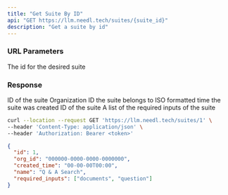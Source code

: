 ```yaml
---
title: "Get Suite By ID"
api: "GET https://llm.needl.tech/suites/{suite_id}"
description: "Get a suite by id"
---
```


### URL Parameters

<ParamField body="suite_id" type="number">
  The id for the desired suite
</ParamField>

### Response

<ResponseField name="id" type="number">
  ID of the suite
</ResponseField>

<ResponseField name="org_id" type="string">
  Organization ID the suite belongs to
</ResponseField>

<ResponseField name="created_time" type="string">
  ISO formatted time the suite was created
</ResponseField>

<ResponseField name="name" type="Display name of the suite">
  ID of the suite
</ResponseField>

<ResponseField name="required_inputs" type="string[]">
  A list of the required inputs of the suite
</ResponseField>

<RequestExample>

```bash Example Request
curl --location --request GET 'https://llm.needl.tech/suites/1' \
--header 'Content-Type: application/json' \
--header 'Authorization: Bearer <token>'
```

</RequestExample>

<ResponseExample>

```json Response
{
  "id": 1,
  "org_id": "000000-0000-0000-0000000",
  "created_time": "00-00-00T00:00",
  "name": "Q & A Search",
  "required_inputs": ["documents", "question"]
}
```

</ResponseExample>
